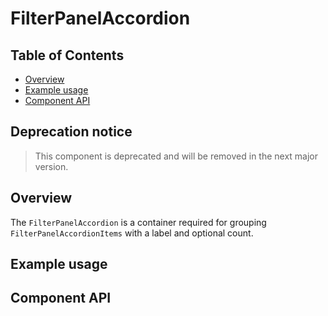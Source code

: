 
# FilterPanelAccordion

## Table of Contents

- [Overview](#overview)
- [Example usage](#example-usage)
- [Component API](#component-api)

## Deprecation notice

> This component is deprecated and will be removed in the next major version.


## Overview

The `FilterPanelAccordion` is a container required for grouping
`FilterPanelAccordionItems` with a label and optional count.

## Example usage

<Canvas>
  <Story of={FilterPanelAccordionStories.Default} />
</Canvas>

## Component API

<Controls />
